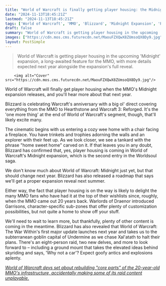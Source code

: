 ```yaml
---
title: "World of Warcraft is finally getting player housing: the Midnight expansion adds a feature that MMOs like Final Fantasy 14 have had for years"
date: "2024-11-13T18:45:21Z"
lastmod: "2024-11-13T18:45:21Z"
tags: ['World of Warcraft', 'MMO', 'Blizzard', 'Midnight Expansion', 'Player Housing', 'Warcraft']
draft: false
summary: "World of Warcraft is getting player housing in the upcoming 'Midnight' expansion, a long-awaited feature for the MMO,  with more details expected next year alongside the expansion's full reveal."
images: ["https://cdn.mos.cms.futurecdn.net/MaouFZXQwX8ZUmsoQX8Dy9.jpg"]
layout: PostSimple
---
```

> World of Warcraft is getting player housing in the upcoming 'Midnight' expansion, a long-awaited feature for the MMO,  with more details expected next year alongside the expansion's full reveal.


        <img alt="Cover" src="https://cdn.mos.cms.futurecdn.net/MaouFZXQwX8ZUmsoQX8Dy9.jpg"/>
        
World of Warcraft will finally get player housing when the MMO's Midnight expansion releases, and you'll hear more about that next year.

Blizzard is celebrating Warcraft's anniversary with a big ol' direct covering everything from the MMO to Hearthstone and Warcraft 3: Reforged. It's the 'one more thing' at the end of World of Warcraft's segment, though, that'll likely excite many.

The cinematic begins with us entering a cozy wee home with a chair facing a fireplace. You have trinkets and trophies adorning the walls and an explorer with their feet up. As we look closer, we see a tankard with the phrase "home sweet home" carved on it. If that leaves you in any doubt, Blizzard has confirmed that, yes, player housing is coming in World of Warcraft's Midnight expansion, which is the second entry in the Worldsoul saga.

We don't know much about World of Warcraft: Midnight just yet, but that should change next year. Blizzard has also released a roadmap that says we'll get a proper expansion reveal next summer.



Either way, the fact that player housing is on the way is likely to delight the many MMO fans who have had it at the top of their wishlists since, roughly, when the MMO came out 20 years back. Warlords of Draenor introduced Garrisons, character-specific sub-zones that offer plenty of customization possibilities, but not quite a home to show off your stuff.

We'll need to wait to learn more, but thankfully, plenty of other content is coming in the meantime. Blizzard has also revealed that World of Warcraft: The War Within's first major update launches next year and takes us to the subterranean goblin capital of Undermine as we chase Xal'atath to halt their plans. There's an eight-person raid, two new delves, and more to look forward to – including a ground mount that takes the elevated ideas behind skyriding and says, 'Why not a car'? Expect goofy antics and explosions aplenty. 

[<em>World of Warcraft devs set about rebuilding "core parts" of the 20-year-old MMO's infrastructure, accidentally making some of its raid content unplayable.</em>](https://www.gamesradar.com/games/world-of-warcraft/world-of-warcraft-devs-set-about-rebuilding-core-parts-of-the-20-year-old-mmos-infrastructure-accidentally-making-some-of-its-raid-content-unplayable/)
        